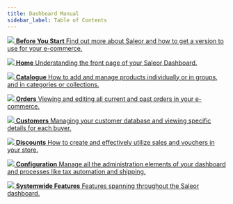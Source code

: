 ```yaml
---
title: Dashboard Manual
sidebar_label: Table of Contents
---
```



<CardGrid home>

[![](icons/getting-started.svg) **Before You Start** Find out more about Saleor and how to get a version to use for your e-commerce.](before-you-start.md)

[//]: # "[![](icons/using-saleor.svg) **Using Saleor** All you need to know about the Dashboard: access, structure and its core features.](using-saleor.md)"

[![](icons/storefront.svg) **Home** Understanding the front page of your Saleor Dashboard.](home.md)

[![](icons/catalogue.svg) **Catalogue** How to add and manage products individually or in groups, and in categories or collections.](catalog/intro.mdx)

[![](icons/orders.svg) **Orders** Viewing and editing all current and past orders in your e-commerce.](orders.md)

[![](icons/customers.svg) **Customers** Managing your customer database and viewing specific details for each buyer.](customers.md)

[![](icons/discounts.svg) **Discounts** How to create and effectively utilize sales and vouchers in your store.](discounts/sales.md)

[![](icons/configure.svg) **Configuration** Manage all the administration elements of your dashboard and processes like tax automation and shipping.](configuration/intro.mdx)

[![](icons/system-features.svg) **Systemwide Features** Features spanning throughout the Saleor dashboard.](systemwide/introduction.mdx)

</CardGrid>
